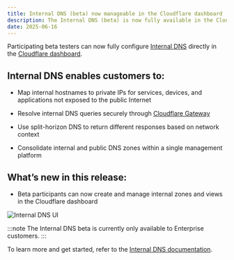 ```yaml
---
title: Internal DNS (beta) now manageable in the Cloudflare dashboard
description: The Internal DNS (beta) is now fully available in the Cloudflare dashboard.
date: 2025-06-16
---
```


Participating beta testers can now fully configure [Internal DNS](/dns/internal-dns/) directly in the [Cloudflare dashboard](https://dash.cloudflare.com/?to=/:account/internal-dns).

## Internal DNS enables customers to:

- Map internal hostnames to private IPs for services, devices, and applications not exposed to the public Internet

- Resolve internal DNS queries securely through [Cloudflare Gateway](/cloudflare-one/policies/gateway/)

- Use split-horizon DNS to return different responses based on network context

- Consolidate internal and public DNS zones within a single management platform

## What’s new in this release:

- Beta participants can now create and manage internal zones and views in the Cloudflare dashboard

![Internal DNS UI](~/assets/images/changelog/dns/internal-dns-beta-ui.png)

:::note
The Internal DNS beta is currently only available to Enterprise customers.
:::

To learn more and get started, refer to the [Internal DNS documentation](/dns/internal-dns/).
